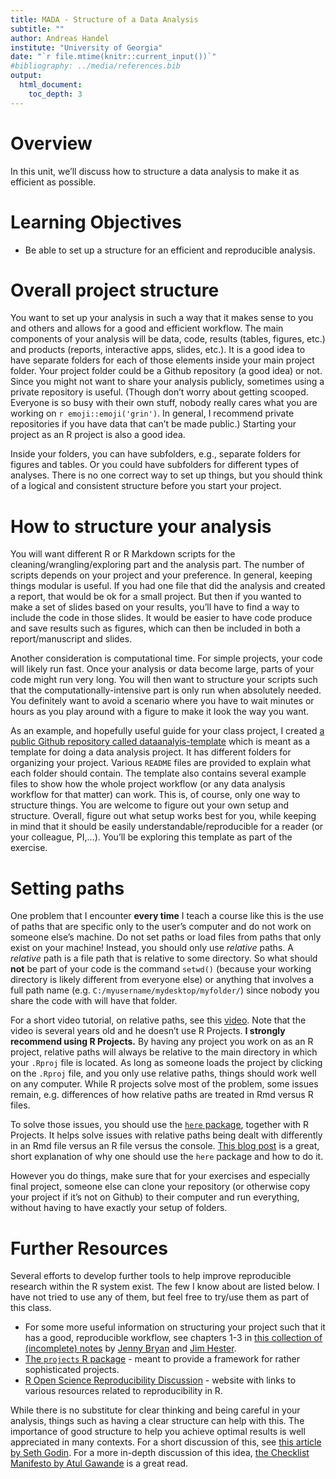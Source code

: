 ```yaml
---
title: MADA - Structure of a Data Analysis
subtitle: ""
author: Andreas Handel
institute: "University of Georgia"
date: "`r file.mtime(knitr::current_input())`"
#bibliography: ../media/references.bib
output: 
  html_document:
    toc_depth: 3
---
```


# Overview
In this unit, we'll discuss how to structure a data analysis to make it as efficient as possible.


# Learning Objectives
* Be able to set up a structure for an efficient and reproducible analysis.

 
# Overall project structure
You want to set up your analysis in such a way that it makes sense to you and others and allows for a good and efficient workflow. The main components of your analysis will be data, code, results (tables, figures, etc.) and products (reports, interactive apps, slides, etc.). It is a good idea to have separate folders for each of those elements inside your main project folder. Your project folder could be a Github repository (a good idea) or not. Since you might not want to share your analysis publicly, sometimes using a private repository is useful. (Though don't worry about getting scooped. Everyone is so busy with their own stuff, nobody really cares what you are working on `r emoji::emoji('grin')`. In general, I recommend private repositories if you have data that can't be made public.) Starting your project as an R project is also a good idea.

Inside your folders, you can have subfolders, e.g., separate folders for figures and tables. Or you could have subfolders for different types of analyses. There is no one correct way to set up things, but you should think of a logical and consistent structure before you start your project.


# How to structure your analysis
You will want different R or R Markdown scripts for the cleaning/wrangling/exploring part and the analysis part. The number of scripts depends on your project and your preference. In general, keeping things modular is useful. If you had one file that did the analysis and created a report, that would be ok for a small project. But then if you wanted to make a set of slides based on your results, you'll have to find a way to include the code in those slides. It would be easier to have code produce and save results such as figures, which can then be included in both a report/manuscript and slides.

Another consideration is computational time. For simple projects, your code will likely run fast. Once your analysis or data become large, parts of your code might run very long. You will then want to structure your scripts such that the computationally-intensive part is only run when absolutely needed. You definitely want to avoid a scenario where you have to wait minutes or hours as you play around with a figure to make it look the way you want.

As an example, and hopefully useful guide for your class project, I created [a public Github repository called dataanalyis-template](https://github.com/andreashandel/dataanalysis-template) which is meant as a template for doing a data analysis project. It has different folders for organizing your project. Various `README` files are provided to explain what each folder should contain. The template also contains several example files to show how the whole project workflow (or any data analysis workflow for that matter) can work. This is, of course, only one way to structure things. You are welcome to figure out your own setup and structure. Overall, figure out what setup works best for you, while keeping in mind that it should be easily understandable/reproducible for a reader (or your colleague, PI,...). You'll be exploring this template as part of the exercise.


# Setting paths 
One problem that I encounter **every time** I teach a course like this is the use of paths that are specific only to the user's computer and do not work on someone else's machine. Do not set paths or load files from paths that only exist on your machine! Instead, you should only use _relative_ paths. A _relative_ path is a file path that is relative to some directory. So what should **not** be part of your code is the command `setwd()` (because your working directory is likely different from everyone else) or anything that involves a full path name (e.g. `C:/myusername/mydesktop/myfolder/`) since nobody you share the code with will have that folder. 

For a short video tutorial, on relative paths, see this [video](https://www.youtube.com/watch?v=fe6GA200dks). Note that the video is several years old and he doesn't use R Projects. **I strongly recommend using R Projects.** By having any project you work on as an R project, relative paths will always be relative to the main directory in which your `.Rproj` file is located. As long as someone loads the project by clicking on the `.Rproj` file, and you only use relative paths, things should work well on any computer. While R projects solve most of the problem, some issues remain, e.g. differences of how relative paths are treated in Rmd versus R files.

To solve those issues, you should use the [`here` package](https://github.com/r-lib/here), together with R Projects. It helps solve issues with relative paths being dealt with differently in an Rmd file versus an R file versus the console. [This blog post](https://malco.io/2018/11/05/why-should-i-use-the-here-package-when-i-m-already-using-projects/) is a great, short explanation of why one should use the `here` package and how to do it. 

However you do things, make sure that for your exercises and especially final project, someone else can clone your repository (or otherwise copy your project if it's not on Github) to their computer and run everything, without having to have exactly your setup of folders. 

# Further Resources
Several efforts to develop further tools to help improve reproducible research within the R system exist. The few I know about are listed below. I have not tried to use any of them, but feel free to try/use them as part of this class.

* For some more useful information on structuring your project such that it has a good, reproducible workflow, see chapters 1-3 in [this collection of (incomplete) notes](https://whattheyforgot.org/) by [Jenny Bryan](https://jennybryan.org/) and [Jim Hester](https://www.jimhester.com/).
* [The `projects` R package](https://github.com/nikkrieger/projects) - meant to provide a framework for rather sophisticated projects.
* [R Open Science Reproducibility Discussion](https://ropensci.org/commcalls/2019-07-30/) - website with links to various resources related to reproducibility in R.

:::note
While there is no substitute for clear thinking and being careful in your analysis, things such as having a clear structure can help with this. The importance of good structure to help you achieve optimal results is well appreciated in many contexts. For a short discussion of this, see [this article by Seth Godin](https://seths.blog/2018/11/quality-and-effort/). For a more in-depth discussion of this idea, [the Checklist Manifesto by Atul Gawande](http://atulgawande.com/book/the-checklist-manifesto/) is a great read.
:::

